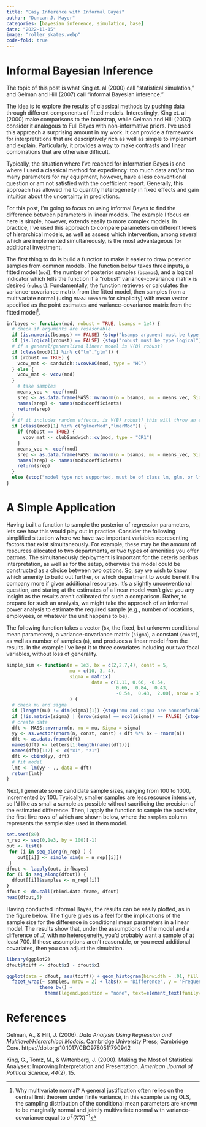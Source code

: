 ```yaml
---
title: "Easy Inference with Informal Bayes"
author: "Duncan J. Mayer"
categories: [bayesian inference, simulation, base]
date: "2022-11-15"
image: "roller_skates.webp"
code-fold: true
---
```


# Informal Bayesian Inference

The topic of this post is what King et. al (2000) call "statistical simulation," and Gelman and Hill (2007) call "informal Bayesian inference."

The idea is to explore the results of classical methods by pushing data through different components of fitted models. Interestingly, King et. al (2000) make comparisons to the bootstrap, while Gelman and Hill (2007) consider it analogous to Full Bayes with non-informative priors. I've used this approach a surprising amount in my work. It can provide a framework for interpretations that are descriptively rich as well as simple to implement and explain. Particularly, it provides a way to make contrasts and linear combinations that are otherwise difficult.

Typically, the situation where I've reached for information Bayes is one where I used a classical method for expediency: too much data and/or too many parameters for my equipment, however, have a less conventional question or am not satisfied with the coefficient report. Generally, this approach has allowed me to quantify heterogeneity in fixed effects and gain intuition about the uncertainty in predictions.

For this post, I'm going to focus on using informal Bayes to find the difference between parameters in linear models. The example I focus on here is simple, however, extends easily to more complex models. In practice, I've used this approach to compare parameters on different levels of hierarchical models, as well as assess which intervention, among several which are implemented simultaneously, is the most advantageous for additional investment.

The first thing to do is build a function to make it easier to draw posterior samples from common models. The function below takes three inputs, a fitted model (`mod`), the number of posterior samples (`bsamps`), and a logical indicator which tells the function if a "robust" variance-covariance matrix is desired (`robust`). Fundamentally, the function retrieves or calculates the variance-covariance matrix from the fitted model, then samples from a multivariate normal (using `MASS::mvnorm` for simplicity) with mean vector specified as the point estimates and variance-covariance matrix from the fitted model[^1].

[^1]: Why multivariate normal? A general justification often relies on the central limit theorem under finite variance, in this example using OLS, the sampling distribution of the conditional mean parameters are known to be marginally normal and jointly multivariate normal with variance-covariance equal to $\sigma^2 (X'X)^{-1}$

```r
infbayes <- function(mod, robust = TRUE, bsamps = 1e4) {
  # check if arguments are resasonable
  if (is.numeric(bsamps) == FALSE) {stop("bsamps argument must be type numeric")}
  if (is.logical(robust) == FALSE) {stop("robust must be type logical")}
  # if a general/generalized linear model is V(B) robust?
  if (class(mod)[1] %in% c("lm","glm")) {
  if (robust == TRUE) {
    vcov_mat <- sandwich::vcovHAC(mod, type = "HC")
  } else {
    vcov_mat <- vcov(mod)  
  }
    # take samples
    means_vec <- coef(mod)
    srep <- as.data.frame(MASS::mvrnorm(n = bsamps, mu = means_vec, Sigma = vcov_mat))
    names(srep) <- names(mod$coefficients)
    return(srep)
  }
  # if it includes random effects, is V(B) robust? this will throw an error for multiple iid random effects
  if (class(mod)[1] %in% c("glmerMod","lmerMod")) {
    if (robust == TRUE) {
      vcov_mat <- clubSandwich::cv(mod, type = "CR1")
    }
    means_vec <- coef(mod)
    srep <- as.data.frame(MASS::mvrnorm(n = bsamps, mu = means_vec, Sigma = vcov_mat))
    names(srep) <- names(mod$coefficients)
    return(srep)
  }
  else {stop("model type not supported, must be of class lm, glm, or lmerMod")}
}
```

# A Simple Application

Having built a function to sample the posterior of regression parameters, lets see how this would play out in practice. Consider the following simplified situation where we have two important variables representing factors that exist simultaneously. For example, these may be the amount of resources allocated to two departments, or two types of amenities you offer patrons. The simultaneously deployment is important for the ceteris paribus interpretation, as well as for the setup, otherwise the model could be constructed as a choice between two options. So, say we wish to know which amenity to build out further, or which department to would benefit the company more if given additional resources. It's a slightly unconventional question, and staring at the estimates of a linear model won't give you any insight as the results aren't calibrated for such a comparison. Rather, to prepare for such an analysis, we might take the approach of an informal power analysis to estimate the required sample (e.g., number of locations, employees, or whatever the unit happens to be).

The following function takes a vector (`bx`, the fixed, but unknown conditional mean parameters), a variance-covariance matrix (`sigma`), a constant (`const`), as well as number of samples (`n`), and produces a linear model from the results. In the example I've kept it to three covariates including our two focal variables, without loss of generality.

```r
simple_sim <- function(n = 1e3, bx = c(2,2.7,4), const = 5,
                       mu = c(10, 3, 4), 
                       sigma = matrix(
                               data = c(1.11, 0.66, -0.54,  
                                        0.66,  0.84,  0.43, 
                                        -0.54,  0.43,  2.00), nrow = 3)
                       ) {
  # check mu and sigma
  if (length(mu) != dim(sigma)[1]) {stop("mu and sigma are noncomforable")}
  if (!is.matrix(sigma) | (nrow(sigma) == ncol(sigma)) == FALSE) {stop("sigma either not a matrix or not a square matrix")}
  # create data
  dft <- MASS::mvrnorm(n, mu = mu, Sigma = sigma)
  yy <- as.vector(rnorm(n, const, const) + dft %*% bx + rnorm(n))
  dft <- as.data.frame(dft)
  names(dft) <- letters[1:length(names(dft))]
  names(dft)[1:2] <- c("x1", "z1")
  dft <- cbind(yy, dft)
  # fit model
  lmt <- lm(yy ~ ., data = dft)
  return(lmt)
}
```

Next, I generate some candidate sample sizes, ranging from 100 to 1000, incremented by 100. Typically, smaller samples are less resource intensive, so I'd like as small a sample as possible without sacrificing the precision of the estimated difference. Then, I apply the function to sample the posterior, the first five rows of which are shown below, where the `samples` column represents the sample size used in them model.

```r
set.seed(89)
n_rep <- seq(0,1e3, by = 100)[-1]
out <- list()
 for (i in seq_along(n_rep) ) {
    out[[i]] <- simple_sim(n = n_rep[[i]])
 }
dfout <- lapply(out, infbayes)
for (i in seq_along(dfout)) {
  dfout[[i]]$samples <- n_rep[[i]]
}
dfout <- do.call(rbind.data.frame, dfout)
head(dfout,5)
```

Having conducted informal Bayes, the results can be easily plotted, as in the figure below. The figure gives us a feel for the implications of the sample size for the difference in conditional mean parameters in a linear model. The results show that, under the assumptions of the model and a difference of .7, with no heterogeneity, you'd probably want a sample of at least 700. If those assumptions aren't reasonable, or you need additional covariates, then you can adjust the simulation.

```r
library(ggplot2)
dfout$tdiff <- dfout$z1 - dfout$x1

ggplot(data = dfout, aes(tdiff)) + geom_histogram(binwidth = .01, fill = "black") +
  facet_wrap(~ samples, nrow = 2) + labs(x = "Difference", y = "Frequency") +
            theme_bw() +
              theme(legend.position = "none", text=element_text(family="Times New Roman", face="bold", size=12))

```

# References

Gelman, A., & Hill, J. (2006). *Data Analysis Using Regression and Multilevel/Hierarchical Models*. Cambridge University Press; Cambridge Core. https://doi.org/10.1017/CBO9780511790942

King, G., Tomz, M., & Wittenberg, J. (2000). Making the Most of Statistical Analyses: Improving Interpretation and Presentation. *American Journal of Political Science*, *44*(2), 15.
